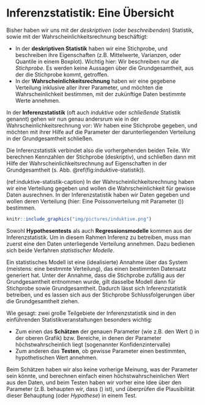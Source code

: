 # Inferenzstatistik: Eine Übersicht {-}

Bisher haben wir uns mit der *deskriptiven* (oder *beschreibenden*) Statistik, sowie mit der Wahrscheinlichkeitsrechnung beschäftigt:

- In der **deskriptiven Statistik** haben wir eine Stichprobe, und beschreiben ihre Eigenschaften (z.B. Mittelwerte, Varianzen, oder Quantile in einem Boxplot). Wichtig hier: Wir beschreiben nur *die Stichprobe*. Es werden keine Aussagen über die Grundgesamtheit, aus der die Stichprobe kommt, getroffen.
- In der **Wahrscheinlichkeitsrechnung** haben wir eine gegebene Verteilung inklusive aller ihrer Parameter, und möchten die Wahrscheinlichkeit bestimmen, mit der zukünftige Daten bestimmte Werte annehmen.

In der **Inferenzstatistik** (oft auch *induktive* oder *schließende* Statistik genannt) gehen wir nun genau andersrum wie in der Wahrscheinlichkeitsrechnung vor: Wir haben eine Stichprobe gegeben, und möchten mit ihrer Hilfe auf die Parameter der darunterliegenden Verteilung in der Grundgesamtheit schließen.

Die Inferenzstatistik verbindet also die vorhergehenden beiden Teile. Wir berechnen Kennzahlen der Stichprobe (deskriptiv), und schließen dann mit Hilfe der Wahrscheinlichkeitsrechnung auf Eigenschaften in der Grundgesamtheit (s. Abb. \@ref(fig:induktive-statistik)).

(ref:induktive-statistik-caption) In der Wahrscheinlichkeitsrechnung haben wir eine Verteilung gegeben und wollen die Wahrscheinlichkeit für gewisse Daten ausrechnen. In der Inferenzstatistik haben wir Daten gegeben und wollen deren Verteilung (hier: Eine Poissonverteilung mit Parameter \(\lambda=2\)) bestimmen.

```r
knitr::include_graphics("img/pictures/induktive.png")
```

Sowohl **Hypothesentests** als auch **Regressionsmodelle** kommen aus der Inferenzstatistik. Um in diesem Rahmen Inferenz zu betreiben, muss man zuerst eine den Daten unterliegende Verteilung annehmen. Dazu bedienen sich beide Verfahren *statistischer Modelle*.

Ein statistisches Modell ist eine (idealisierte) Annahme über das System (meistens: eine bestmmte Verteilung), das einen bestimmten Datensatz generiert hat. Unter der Annahme, dass die Stichprobe zufällig aus der Grundgesamtheit entnommen wurde, gilt dasselbe Modell dann für
Stichprobe sowie Grundgesamtheit. Dadurch lässt sich Inferenzstatistik betreiben, und es lassen sich aus der Stichprobe Schlussfolgerungen über die Grundgesamtheit ziehen.

Wie gesagt: zwei große Teilgebiete der Inferenzstatistik sind in den einführenden Statistikveranstaltungen besonders wichtig:

- Zum einen das **Schätzen** der genauen Parameter (wie z.B. den Wert \(\lambda=2\) in der oberen Grafik) bzw. Bereiche, in denen der Parameter höchstwahrscheinlich liegt (sogenannter Konfidenzintervalle)
- Zum anderen das **Testen**, ob gewisse Parameter einen bestimmten, hypothetischen Wert annehmen.

Beim Schätzen haben wir also keine vorherige Meinung, was der Parameter sein könnte, und berechnen einfach einen höchstwahrscheinlichen Wert aus den Daten, und beim Testen haben wir vorher eine Idee über den Parameter (z.B. behaupten wir, dass \(\lambda=3\) ist), und überprüfen die Plausibilität dieser Behauptung (oder *Hypothese*) in einem Test.